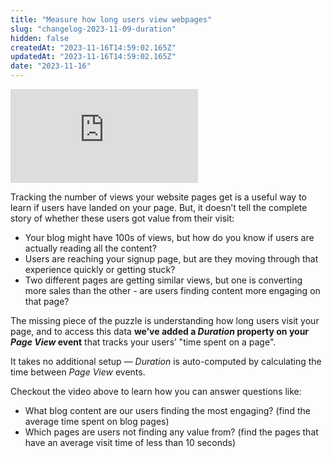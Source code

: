 ```yaml
---
title: "Measure how long users view webpages"
slug: "changelog-2023-11-09-duration"
hidden: false
createdAt: "2023-11-16T14:59:02.165Z"
updatedAt: "2023-11-16T14:59:02.165Z"
date: "2023-11-16"
---
```


<div style={{position: 'relative', paddingBottom: '64.90384615384616%', height: 0}}>
    <iframe src="https://www.loom.com/embed/19461fe6014c48c3806721e735daac30?sid=3b6a69c3-3618-4300-8ce8-25d437ba32d4"
        frameBorder="0"
        webkitallowfullscreen="true" mozallowfullscreen="true" allowFullScreen
        style={{position: 'absolute', 'top': 0, 'left': 0, 'width': '100%', 'height': '100%'}}>
    </iframe>
</div>

Tracking the number of views your website pages get is a useful way to learn if users have landed on your page. But, it doesn’t tell the complete story of whether these users got value from their visit:

- Your blog might have 100s of views, but how do you know if users are actually reading all the content?
- Users are reaching your signup page, but are they moving through that experience quickly or getting stuck?
- Two different pages are getting similar views, but one is converting more sales than the other - are users finding content more engaging on that page?

The missing piece of the puzzle is understanding how long users visit your page, and to access this data **we’ve added a *Duration* property on your *Page View* event** that tracks your users’ "time spent on a page". 

It takes no additional setup — *Duration* is auto-computed by calculating the time between *Page View* events. 

Checkout the video above to learn how you can answer questions like:

- What blog content are our users finding the most engaging? (find the average time spent on blog pages)
- Which pages are users not finding any value from? (find the pages that have an average visit time of less than 10 seconds)
